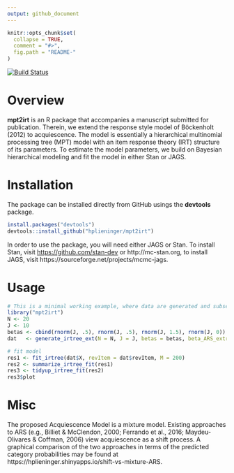 ```yaml
---
output: github_document
---
```


<!-- README.md is generated from README.Rmd. Please edit that file -->

```r
knitr::opts_chunk$set(
  collapse = TRUE,
  comment = "#>",
  fig.path = "README-"
)
```

[![Build Status](https://travis-ci.org/hplieninger/mpt2irt.svg?branch=master)](https://travis-ci.org/hplieninger/mpt2irt)

# Overview

**mpt2irt** is an R package that accompanies a manuscript submitted for publication. Therein, we extend the response style model of Böckenholt (2012) to acquiescence. The model is essentially a hierarchical multinomial processing tree (MPT) model with an item response theory (IRT) structure of its parameters. To estimate the model parameters, we build on Bayesian hierarchical modeling and fit the model in either Stan or JAGS.


# Installation

The package can be installed directly from GitHub usings the **devtools** package.

```r
install.packages("devtools")
devtools::install_github("hplieninger/mpt2irt")
```

In order to use the package, you will need either JAGS or Stan. To install Stan, visit [https://github.com/stan-dev](https://github.com/stan-dev/rstan/wiki/RStan-Getting-Started) or http://mc-stan.org, to install JAGS, visit https://sourceforge.net/projects/mcmc-jags.


# Usage

```r
# This is a minimal working example, where data are generated and subsequently fit.
library("mpt2irt")
N <- 20
J <- 10
betas <- cbind(rnorm(J, .5), rnorm(J, .5), rnorm(J, 1.5), rnorm(J, 0))
dat   <- generate_irtree_ext(N = N, J = J, betas = betas, beta_ARS_extreme = .5)

# fit model
res1 <- fit_irtree(dat$X, revItem = dat$revItem, M = 200)
res2 <- summarize_irtree_fit(res1)
res3 <- tidyup_irtree_fit(res2)
res3$plot
```

# Misc

The proposed Acquiescence Model is a mixture model. Existing approaches to ARS (e.g., Billiet & McClendon, 2000; Ferrando et al., 2016; Maydeu-Olivares & Coffman, 2006) view acquiescence as a shift process. A graphical comparison of the two approaches in terms of the predicted category probabilities may be found at https://hplieninger.shinyapps.io/shift-vs-mixture-ARS.

